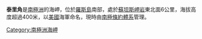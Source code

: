 {{coord|77|39|S|167|25|E|display=title}}

'''泰里角'''是[[南極洲|南極洲]]的海岬，位於[[羅斯島|羅斯島]]南部，處於[[蘇坦斯岬岩|蘇坦斯岬岩]]東北面6公里，海拔高度超過400米，以[[美國|美國]]海軍命名，現時由[[南極條約體系|南極條約體系]]管理。

{{DEFAULTSORT:Tyree Head}}
[[Category:南極洲海岬|Category:南極洲海岬]]


{{RossIsland-geo-stub}}